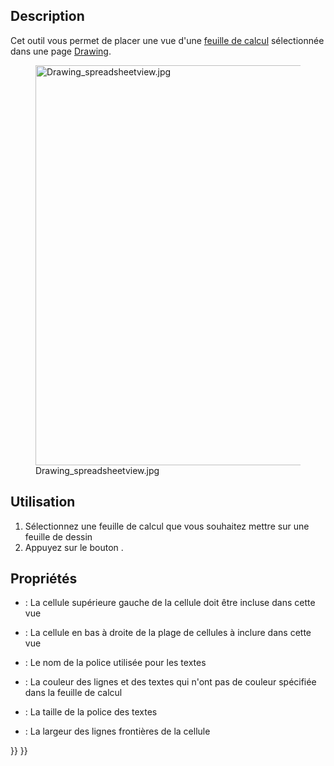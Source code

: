 <languages/>
{{Docnav/fr
|[[Drawing_Symbol/fr|Symbole]]
|[[Drawing_Save/fr|Sauvegarde/Exportation]]
|[[Drawing_Workbench/fr|Atelier Drawing]]
|IconL=Drawing_Symbol.png
|IconC=Workbench_Drawing.svg
|IconR=Drawing_Save.png
}}

{{GuiCommand/fr
|Name=Drawing SpreadsheetView
|Name/fr=Drawing Vue d'une feuille de calcul
|Workbenches=[[Drawing_Workbench/fr|Drawing]]
|MenuLocation=Drawing → insérer une vue d'une feuille de calcul...
}}

==Description== 

Cet outil vous permet de placer une vue d'une [[Spreadsheet_Workbench/fr|feuille de calcul]] sélectionnée dans une page [[Drawing_Workbench/fr|Drawing]].

[[Image:Drawing spreadsheetview.jpg|640px]]

<span id="Usage"></span>
==Utilisation== 

# Sélectionnez une feuille de calcul que vous souhaitez mettre sur une feuille de dessin
# Appuyez sur le bouton {{KEY|[[Image:Drawing SpreadsheetView.png|16px]] [[Drawing SpreadsheetView/fr|insérer une vue d'une feuille de calcul...]]}}.

<span id="Properties"></span>
==Propriétés==

* {{PropertyData/fr|Cell Start}}: La cellule supérieure gauche de la cellule doit être incluse dans cette vue
* {{PropertyData/fr|Cell End}}: La cellule en bas à droite de la plage de cellules à inclure dans cette vue
* {{PropertyData/fr|Font}}: Le nom de la police utilisée pour les textes
* {{PropertyData/fr|Color}}: La couleur des lignes et des textes qui n'ont pas de couleur spécifiée dans la feuille de calcul
* {{PropertyData/fr|Font Size}}: La taille de la police des textes
* {{PropertyData/fr|Line Width}}: La largeur des lignes frontières de la cellule


{{Docnav/fr
|[[Drawing_Symbol/fr|Symbole]]
|[[Drawing_Save/fr|Sauvegarde/Exportation]]
|[[Drawing_Workbench/fr|Atelier Drawing]]
|IconL=Drawing_Symbol.png
|IconC=Workbench_Drawing.svg
|IconR=Drawing_Save.png
}}

{{Drawing Tools navi{{#translation:}}}}
{{Userdocnavi{{#translation:}}}}